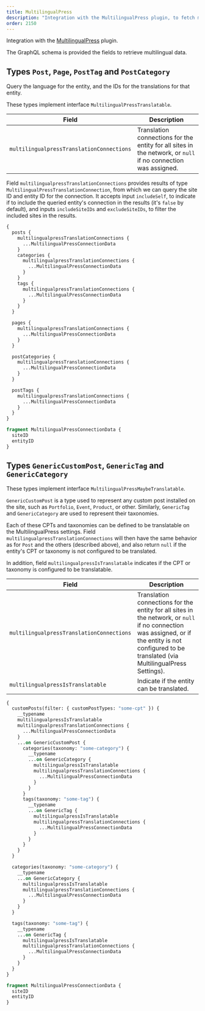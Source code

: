 ```yaml
---
title: MultilingualPress
description: "Integration with the MultilingualPress plugin, to fetch multilingual data."
order: 2150
---
```


Integration with the <a href="https://multilingualpress.org/" target="_blank">MultilingualPress</a> plugin.

The GraphQL schema is provided the fields to retrieve multilingual data.

## Types `Post`, `Page`, `PostTag` and `PostCategory`

Query the language for the entity, and the IDs for the translations for that entity.

These types implement interface `MultilingualPressTranslatable`.

| Field | Description |
| --- | --- |
| `multilingualpressTranslationConnections` | Translation connections for the entity for all sites in the network, or `null` if no connection was assigned. |

Field `multilingualpressTranslationConnections` provides results of type `MultilingualPressTranslationConnection`, from which we can query the site ID and entity ID for the connection. It accepts input `includeSelf`, to indicate if to include the queried entity's connection in the results (it's `false` by default), and inputs `includeSiteIDs` and `excludeSiteIDs`, to filter the included sites in the results.

```graphql
{
  posts {
    multilingualpressTranslationConnections {
      ...MultilingualPressConnectionData
    }
    categories {
      multilingualpressTranslationConnections {
        ...MultilingualPressConnectionData
      }
    }
    tags {
      multilingualpressTranslationConnections {
        ...MultilingualPressConnectionData
      }
    }
  }

  pages {
    multilingualpressTranslationConnections {
      ...MultilingualPressConnectionData
    }
  }

  postCategories {
    multilingualpressTranslationConnections {
      ...MultilingualPressConnectionData
    }
  }

  postTags {
    multilingualpressTranslationConnections {
      ...MultilingualPressConnectionData
    }
  }
}

fragment MultilingualPressConnectionData {
  siteID
  entityID
}
```

## Types `GenericCustomPost`, `GenericTag` and `GenericCategory`

These types implement interface `MultilingualPressMaybeTranslatable`.

`GenericCustomPost` is a type used to represent any custom post installed on the site, such as `Portfolio`, `Event`, `Product`, or other. Similarly, `GenericTag` and `GenericCategory` are used to represent their taxonomies.

Each of these CPTs and taxonomies can be defined to be translatable on the MultilingualPress settings. Field `multilingualpressTranslationConnections` will then have the same behavior as for `Post` and the others (described above), and also return `null` if the entity's CPT or taxonomy is not configured to be translated.

In addition, field `multilingualpressIsTranslatable` indicates if the CPT or taxonomy is configured to be translatable.

| Field | Description |
| --- | --- |
| `multilingualpressTranslationConnections` | Translation connections for the entity for all sites in the network, or `null` if no connection was assigned, or if the entity is not configured to be translated (via MultilingualPress Settings). |
| `multilingualpressIsTranslatable` | Indicate if the entity can be translated. |

```graphql
{
  customPosts(filter: { customPostTypes: "some-cpt" }) {
    __typename
    multilingualpressIsTranslatable
    multilingualpressTranslationConnections {
      ...MultilingualPressConnectionData
    }
    ...on GenericCustomPost {
      categories(taxonomy: "some-category") {
        __typename
        ...on GenericCategory {
          multilingualpressIsTranslatable
          multilingualpressTranslationConnections {
            ...MultilingualPressConnectionData
          }
        }
      }
      tags(taxonomy: "some-tag") {
        __typename
        ...on GenericTag {
          multilingualpressIsTranslatable
          multilingualpressTranslationConnections {
            ...MultilingualPressConnectionData
          }
        }
      }
    }
  }

  categories(taxonomy: "some-category") {
    __typename
    ...on GenericCategory {
      multilingualpressIsTranslatable
      multilingualpressTranslationConnections {
        ...MultilingualPressConnectionData
      }
    }
  }

  tags(taxonomy: "some-tag") {
    __typename
    ...on GenericTag {
      multilingualpressIsTranslatable
      multilingualpressTranslationConnections {
        ...MultilingualPressConnectionData
      }
    }
  }
}

fragment MultilingualPressConnectionData {
  siteID
  entityID
}
```

